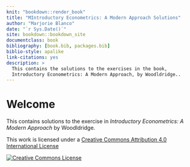 ```yaml
--- 
knit: "bookdown::render_book"
title: "MIntroductory Econometrics: A Modern Approach Solutions"
author: "Marjorie Blanco"
date: "`r Sys.Date()`"
site: bookdown::bookdown_site
documentclass: book
bibliography: [book.bib, packages.bib]
biblio-style: apalike
link-citations: yes
description: >
  This contains the solutions to the exercises in the book,
  Introductory Econometrics: A Modern Approach, by Woodldridge..
---
```


# Welcome {-}

This contains solutions to the exercise in *Introductory Econometrics: A Modern Approach* by Woodldridge.

This work is licensed under a <a rel="license" href="http://creativecommons.org/licenses/by/4.0/">Creative Commons Attribution 4.0 International License</a>

<a rel="license" href="http://creativecommons.org/licenses/by/4.0/"><img alt="Creative Commons License" style="border-width:0" src="https://i.creativecommons.org/l/by/4.0/88x31.png" /></a><br />
